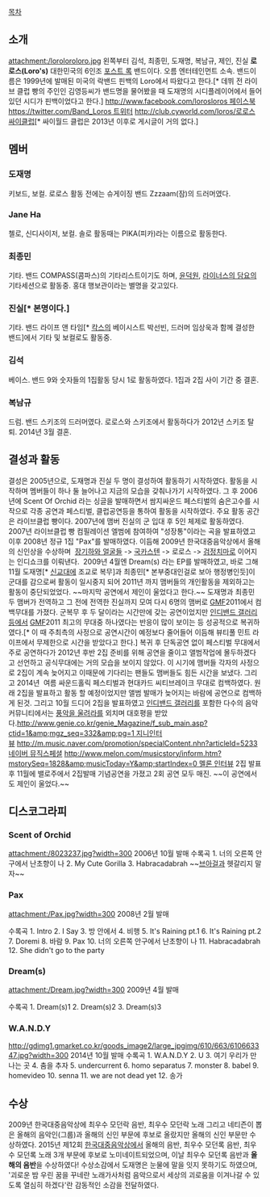 [[목차]]
== 소개 ==
attachment:/loroloroloro.jpg
왼쪽부터 김석, 최종민, 도재명, 복남규, 제인, 진실
'''로로스(Loro's)'''
대한민국의 6인조 [[포스트 록]] 밴드이다. 오름 엔터테인먼트 소속. 밴드이름은 1999년에 발매된 미국의 락밴드 핀백의 Loro에서 따왔다고 한다.[* 데뷔 전 라이브 클럽 빵의 주인인 김영등씨가 밴드명을 물어봤을 때 도재명의 시디플레이어에서 들어있던 시디가 핀백이었다고 한다.]
[[http://www.facebook.com/lorosloros 페이스북]]
[[https://twitter.com/Band_Loros 트위터]]
[[http://club.cyworld.com/loros/로로스 싸이클럽]][* 싸이월드 클럽은 2013년 이후로 게시글이 거의 없다.]
== 멤버 ==
=== 도재명 ===
키보드, 보컬. 로로스 활동 전에는 슈게이징 밴드 Zzzaam(잠)의 드러머였다.
=== Jane Ha ===
첼로, 신디사이저, 보컬. 솔로 활동때는 PIKA(피카)라는 이름으로 활동한다.
=== 최종민 ===
기타. 밴드 COMPASS(콤파스)의 기타리스트이기도 하며, [[윤덕원]], [[라이너스의 담요]]의 기타세션으로 활동중. 홍대 행보관이라는 별명을 갖고있다.
=== 진실[* 본명이다.] ===
기타. 밴드 라이프 앤 타임[* [[칵스]]의 베이시스트 박선빈, 드러머 임상욱과 함께 결성한 밴드]에서 기타 및 보컬로도 활동중.
=== 김석 ===
베이스. 밴드 9와 숫자들의 1집활동 당시 1로 활동하였다. 1집과 2집 사이 기간 중 결혼.
=== 복남규 ===
드럼. 밴드 스키조의 드러머였다. 로로스와 스키조에서 활동하다가 2012년 스키조 탈퇴. 2014년 3월 결혼.
== 결성과 활동 ==
결성은 2005년으로, 도재명과 진실 두 명이 결성하여 활동하기 시작하였다. 활동을 시작하며 멤버들이 하나 둘 늘어나고 지금의 모습을 갖춰나가기 시작하였다. 그 후 2006년에 Scent Of Orchid 라는 싱글을 발매하면서 쌈지싸운드 페스티벌의 숨은고수를 시작으로 각종 공연과 페스티벌, 클럽공연등을 통하여 활동을 시작하였다. 주요 활동 공간은 라이브클럽 빵이다. 2007년에 맴버 진실의 군 입대 후 5인 체제로 활동하였다. 2007년 라이브클럽 빵 컴필레이션 엘범에 참여하여 "성장통"이라는 곡을 발표하였고 이후 2008년 정규 1집 "Pax"를 발매하였다. 이듬해 2009년 한국대중음악상에서 올해의 신인상을 수상하며  [[장기하와 얼굴들]] -&gt; [[국카스텐]] -&gt; 로로스 -&gt; [[검정치마]]로 이어지는 인디쇼크를 이뤄낸다.  2009년 4월엔 Dream(s) 라는 EP를 발매하였고, 바로 그해 11월 도재명[* [[신병교육대|신교대]]에 조교로 복무]과 최종민[* 본부중대인걸로 보아 행정병인듯]이 군대를 감으로써 활동이 일시중지 되어 2011년 까지 맴버들의 개인활동을 제외하고는 활동이 중단되었었다. ~~마지막 공연에서 제인이 울었다고 한다.~~ 도재명과 최종민 두 맴버가 전역하고 그 전에 전역한 진실까지 모여 다시 6명의 맴버로 [[GMF]]2011에서 컴백무대를 가졌다. 군복무 후 두 달이라는 시간만에 갖는 공연이었지만 [[인디밴드 갤러리]]등에서 [[GMF]]2011 최고의 무대중 하나였다는 반응이 많이 보이는 등 성공적으로 복귀하였다.[* 이 때 주최측의 사정으로 공연시간이 예정보다 줄어들어 이듬해 뷰티풀 민트 라이프에서 무제한으로 시간을 받았다고 한다.] 복귀 후 단독공연 없이 페스티벌 무대에서 주로 공연하다가 2012년 후반 2집 준비를 위해 공연을 줄이고 앨범작업에 몰두하겠다고 선언하고 공식무대에는 거의 모습을 보이지 않았다. 이 시기에 맴버들 각자의 사정으로 2집이 계속 늦어지고 이때문에 기다리는 팬들도 맴버들도 힘든 시간을 보냈다. 그리고 2014년  여름 싸운드홀릭 페스티벌과 현대카드 씨티브레이크 무대로 컴백하였다. 원래 2집을 발표하고 활동 할 예정이었지만 앨범 발매가 늦어지는 바람에 공연으로 컴백하게 된것. 그리고 10월 드디어 2집을 발표하였고 [[인디밴드 갤러리]]를 포함한 다수의 음악 커뮤니티에서는 [[풍악을 울려라]]를 외치며 대호평을 받았다.[[http://www.genie.co.kr/genie_Magazine/f_sub_main.asp?ctid=1&amp;mgz_seq=332&amp;pg=1 지니인터뷰]] [[http://m.music.naver.com/promotion/specialContent.nhn?articleId=5233 네이버 뮤직스페셜]] [[http://www.melon.com/musicstory/inform.htm?mstorySeq=1828&amp;musicToday=Y&amp;startIndex=0 멜론 인터뷰]] 2집 발표 후 11월에 밸로주에서 2집발매 기념공연을 가졌고 2회 공연 모두 매진. ~~이 공연에서도 제인이 울었다.~~ 
== 디스코그라피 ==
=== Scent of Orchid ===
attachment:/8023237.jpg?width=300
2006년 10월 발매
수록곡
1. 너의 오른쪽 안구에서 난초향이 나
2. My Cute Gorilla
3. Habracadabrah ~~[[브아걸]]과 헷갈리지 말자~~

=== Pax ===
attachment:/Pax.jpg?width=300
2008년 2월 발매

수록곡
1. Intro
2. I Say
3. 방 안에서
4. 비행
5. It's Raining pt.1
6. It's Raining pt.2
7. Doremi
8. 바람
9. Pax
10. 너의 오른쪽 안구에서 난초향이 나
11. Habracadabrah
12. She didn't go to the party

=== Dream(s) ===
attachment:/Dream.jpg?width=300
2009년 4월 발매

수록곡
1. Dream(s)1
2. Dream(s)2
3. Dream(s)3

=== W.A.N.D.Y ===
http://gdimg1.gmarket.co.kr/goods_image2/large_jpgimg/610/663/610663347.jpg?width=300
2014년 10월 발매
수록곡
1. W.A.N.D.Y
2. U
3. 여기 우리가 만나는 곳
4. 춤을 추자
5. undercurrent
6. homo separatus
7. monster
8. babel
9. homevideo
10. senna
11. we are not dead yet
12. 송가

== 수상 ==
2009년 한국대중음악상에 최우수 모던락 음반, 최우수 모던락 노래 그리고 네티즌이 뽑은 올해의 음악인(그룹)과 올해의 신인 부문에 후보로 올랐지만 올해의 신인 부문만 수상하였다.
2015년 제12회 [[한국대중음악상]]에서 올해의 음반, 최우수 모던록 음반, 최우수 모던록 노래 3개 부문에 후보로 노미네이트되었으며, 이날 최우수 모던록 음반과 '''올해의 음반'''을 수상하였다! 수상소감에서 도재명은 눈물에 말을 잇지 못하기도 하였으며, '괴로운 밤 우린 꿈을 꾸네란 노래가사처럼 음악으로서 세상의 괴로움을 이겨나갈 수 있도록 열심히 하겠다'란 감동적인 소감을 전달하였다.
